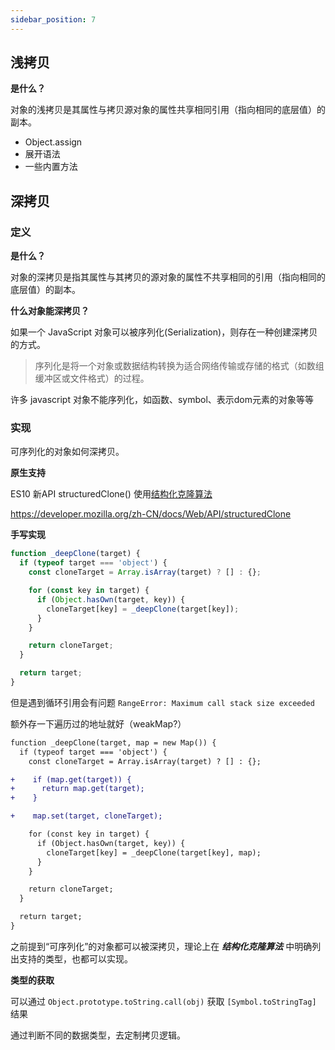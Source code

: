 ```yaml
---
sidebar_position: 7
---
```


## 浅拷贝

**是什么？**

对象的浅拷贝是其属性与拷贝源对象的属性共享相同引用（指向相同的底层值）的副本。

- Object.assign
- 展开语法
- 一些内置方法

## 深拷贝

### 定义

**是什么？**

对象的深拷贝是指其属性与其拷贝的源对象的属性不共享相同的引用（指向相同的底层值）的副本。

**什么对象能深拷贝？**

如果一个 JavaScript 对象可以被序列化(Serialization)，则存在一种创建深拷贝的方式。

> 序列化是将一个对象或数据结构转换为适合网络传输或存储的格式（如数组缓冲区或文件格式）的过程。

许多 javascript 对象不能序列化，如函数、symbol、表示dom元素的对象等等


### 实现

可序列化的对象如何深拷贝。

**原生支持**

ES10 新API structuredClone() 使用[结构化克隆算法](https://developer.mozilla.org/zh-CN/docs/Web/API/Web_Workers_API/Structured_clone_algorithm)

https://developer.mozilla.org/zh-CN/docs/Web/API/structuredClone

**手写实现**

```javascript title="deepClone-简易版本"
function _deepClone(target) {
  if (typeof target === 'object') {
    const cloneTarget = Array.isArray(target) ? [] : {};

    for (const key in target) {
      if (Object.hasOwn(target, key)) {
        cloneTarget[key] = _deepClone(target[key]);
      }
    }

    return cloneTarget;
  }

  return target;
}
```

但是遇到循环引用会有问题 `RangeError: Maximum call stack size exceeded`

额外存一下遍历过的地址就好（weakMap?）

```diff title="deepClone-解决循环引用"
function _deepClone(target, map = new Map()) {
  if (typeof target === 'object') {
    const cloneTarget = Array.isArray(target) ? [] : {};

+    if (map.get(target)) {
+      return map.get(target);
+    }

+    map.set(target, cloneTarget);

    for (const key in target) {
      if (Object.hasOwn(target, key)) {
        cloneTarget[key] = _deepClone(target[key], map);
      }
    }

    return cloneTarget;
  }

  return target;
}
```

之前提到“可序列化”的对象都可以被深拷贝，理论上在 ***结构化克隆算法*** 中明确列出支持的类型，也都可以实现。

**类型的获取**

可以通过 `Object.prototype.toString.call(obj)` 获取 `[Symbol.toStringTag]` 结果

通过判断不同的数据类型，去定制拷贝逻辑。
